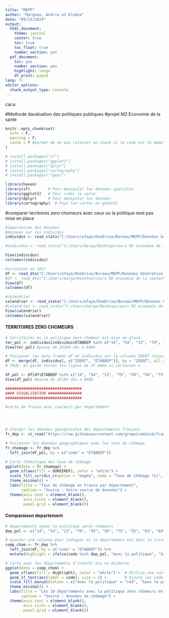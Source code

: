```yaml
---
title: "MEPP"
author: "Marguax, Andria et Elodie"
date: "09/12/2024"
output:
  html_document:
    theme: journal
    center: true
    toc: true
    toc_float: true
    number_section: yes
  pdf_document:
    toc: yes
    number_section: yes
    highlight: tango
    df_print: paged
lang: fr
editor_options:
  chunk_output_type: console
---
```


caca

#Methode davaluation des politiques publiques
#projet M2 Economie de la sante

```r

knitr::opts_chunk$set(
  echo = F, 
  warning = F,
  cache = T #permet de ne pas relancer un chunk si le code est le même
)

```

```r
# install.packages("sf") 
# install.packages("ggplot2")
# install.packages("dplyr")
# install.packages("cartography")
# install.packages("rgeos")

library(haven)
library(sf)        # Pour manipuler les données spatiales
library(ggplot2)   # Pour créer la carte
library(dplyr)     # Pour manipuler les données
library(cartography)  # Pour les cartes en général
```

#comparer territoires zero chomeurs avec ceux ou la politique nest pas mise en place
```r
#importation des donnees
#donnees sur les individus
individus <- read_stata("C:/Users/efaye/OneDrive/Bureau/MEPP/Données Génération 2017/g2017_individus.dta")

#individus <- read_stata("C:/Users/marga/Desktop/cours M2 economie de la sante/Methodes devaluation des politiques publiques/projet/individus")

View(individus)
colnames(individus)
```

```r
#situation en 2017
df <- read_dta("C:/Users/efaye/OneDrive/Bureau/MEPP/Données Génération 2017/g2017_situref.dta")
#df <- read_dta("C:/Users/marga/Desktop/cours M2 economie de la sante/Methodes devaluation des politiques publiques/projet/g2017_situref.dta")
View(df)
colnames(df)

#calendrier
calendrier <- read_stata("C:/Users/efaye/OneDrive/Bureau/MEPP/Données Génération 2017/g2017_calendrier_activite.dta")
#calendrier <- read_stata("C:/Users/marga/Desktop/cours M2 economie de la sante/Methodes devaluation des politiques publiques/projet/calendrier")
View(calendrier)
colnames(calendrier)
```


###################################
#### TERRITOIRES ZERO CHOMEURS ####
###################################


```r
# territoires ou la politique zero chomeur est mise en place
ter_pol <- individus[individus$ETABDEP %in% c("14", "54", "13", "79", "59", "58", "75", "35", "63", "69"), ]
View(ter_pol) #passe de 25164 obs a 6986

# Fusionner les data frames df et individus sur la colonne IDENT (ajout du territoire pour pouvoir trier par departement)
df <- merge(df, individus[, c("IDENT", "ETABDEP")], by = "IDENT", all.x = TRUE)
# TRUE: on garde toutes les lignes de df même si certaines v

df_pol <- df[df$ETABDEP %in% c("14", "54", "13", "79", "59", "58", "75", "35", "63", "69"), ]
View(df_pol) #passe de 25164 obs a 6986

##################################
#### VISUALISATION ###############
##################################

#carte de france avec couleurs par departement




# Charger les données géospatiales des départements français
fr_dep <- st_read("https://raw.githubusercontent.com/gregoiredavid/france-geojson/master/departements-version-simplifiee.geojson")

# Fusionner les données géographiques avec les taux de chômage
fr_chomage <- fr_dep %>%
  left_join(df_pol, by = c("code" = "ETABDEP"))

# Carte thématique des taux de chômage
ggplot(data = fr_chomage) +
  geom_sf(aes(fill = DUREEREF), color = "white") +
  scale_fill_viridis_c(option = "magma", name = "Taux de chômage (%)", na.value = "grey80") +
  theme_minimal() +
  labs(title = "Taux de chômage en France par département",
       caption = "Source : Votre source de données") +
  theme(axis.text = element_blank(),
        axis.ticks = element_blank(),
        panel.grid = element_blank())
```

#################################
#### Comparaison departement ####
#################################


```r
# departements ayant la politique zeros chomeurs
dep_pol <- c("14", "54", "13", "79", "59", "58", "75", "35", "63", "69")

# Ajouter une colonne pour indiquer si le département est dans la liste d'intérêt
comp_chom <- fr_dep %>%
  left_join(df, by = c("code" = "ETABDEP")) %>%
  mutate(Highlight = ifelse(code %in% dep_pol, "Avec la politique", "Sans la politique"))
```


```r
# Carte avec les départements d'intérêt mis en évidence
ggplot(data = comp_chom) +
  geom_sf(aes(fill = Highlight), color = "white") +  # Utilise une couleur différente pour la sélection
  geom_sf_text(aes(label = code), size = 2) +        # Ajoute les codes des départements sur la carte
  scale_fill_manual(values = c("Avec la politique" = "red", "Sans la politique" = "grey"), name = "Départements") +
  theme_minimal() +
  labs(title = "Les 10 départements avec la politique zéro chômeurs en France métropolitaine",
       caption = "Source : données de chômage") +
  theme(axis.text = element_blank(),
        axis.ticks = element_blank(),
        panel.grid = element_blank())
```

